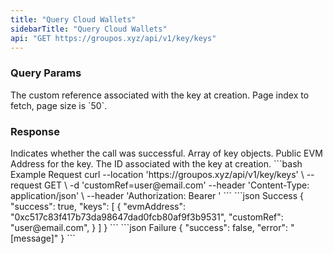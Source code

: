 ```yaml
---
title: "Query Cloud Wallets"
sidebarTitle: "Query Cloud Wallets"
api: "GET https://groupos.xyz/api/v1/key/keys"
---
```


### Query Params

<ParamField query="customRef" type="string" optional>
  The custom reference associated with the key at creation.
</ParamField>
<ParamField query="page" type="number" optional>
  Page index to fetch, page size is `50`.
</ParamField>

### Response

<ResponseField name="success" type="boolean">
  Indicates whether the call was successful.
</ResponseField>
<ResponseField name="keys" type="object[]">
  Array of key objects.
  <Expandable title="object">
    <ResponseField name="evmAddress" type="string">
      Public EVM Address for the key.
    </ResponseField>
    <ResponseField name="keyId" type="string">
      The ID associated with the key at creation.
    </ResponseField>
  </Expandable>
</ResponseField>

<RequestExample>
  ```bash Example Request
  curl --location 'https://groupos.xyz/api/v1/key/keys' \
  --request GET \
  -d 'customRef=user@email.com'
  --header 'Content-Type: application/json' \
  --header 'Authorization: Bearer <token>'
  ```
</RequestExample>

<ResponseExample>
  ```json Success
  {
    "success": true,
    "keys": [
      {
        "evmAddress": "0xc517c83f417b73da98647dad0fcb80af9f3b9531",
        "customRef": "user@email.com",
      }
    ]
  }
  ```
  ```json Failure
  {
    "success": false,
    "error": "[message]"
  }
  ```
</ResponseExample>
